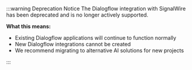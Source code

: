:::warning Deprecation Notice
The Dialogflow integration with SignalWire has been deprecated and is no longer actively supported.

**What this means:**
- Existing Dialogflow applications will continue to function normally
- New Dialogflow integrations cannot be created
- We recommend migrating to alternative AI solutions for new projects

:::